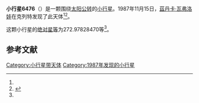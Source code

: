 {{Infobox planet
| bgcolour = #FFFFC0
| name = 6476
| symbol = 
| image = 
| caption = 
| discovery = yes
| discovery_ref = 
| discoverer = [[茲丹卡·瓦弗洛娃|茲丹卡·瓦弗洛娃]]
| discovery_site = [[克列特|克列特]] 
| discovered = 1987年11月15日
| designations = yes
| mp_name = 
| named_after = 
| alt_names = 1987 VT/ 1980 DN4 / 1989 AQ3
| mp_category = [[主带小行星|主带小行星]]
| orbit_ref = <ref name="a">[http://ssd.jpl.nasa.gov/sbdb.cgi?sstr=6476 6476] {{Wayback|url=http://ssd.jpl.nasa.gov/sbdb.cgi?sstr=6476 |date=20110609211516 }}，小行星數據庫瀏覽器（JPL Small-Body Database Browser）－[[美国国家航空航天局|美国国家航空航天局]]喷气推进实验室</ref>
| epoch = 2456400.5 (2013年4月18日更新)
| aphelion = {{convert|3.284329874628416|AU|km|3|abbr=on|lk=out}}
| perihelion = {{convert|2.281227644583672|AU|km|3|abbr=on}}
| semimajor = {{convert|2.782778759606044|AU|km|3|abbr=on}}
| eccentricity = 0.180233917
| period = 1695.572821 [[日|日]]<br />4.64[[儒略年|儒略年]]
| avg_speed = 
| inclination = 17.6325834949239
| asc_node = 54.39547011980423
| mean_anomaly = 
| arg_peri = 272.97828470
| satellites = 
| physical_characteristics = yes
| dimensions = 
| mass = 
| density = 
| surface_grav = 
| escape_velocity = 
| sidereal_day = 
| axial_tilt = 
| pole_ecliptic_lat = 
| pole_ecliptic_lon = 
| albedo = 
| temperatures= 
| temp_name1 = 
| mean_temp_1 = 
| max_temp_1 = 
| temp_name2 = 
| max_temp_2 = 
| spectral_type = 
| abs_magnitude = 272.97828470
}}

'''小行星6476'''（{{lang-en|6476}}）是一颗围绕[[太阳|太阳]][[公转|公转]]的[[小行星|小行星]]。1987年11月15日，[[茲丹卡·瓦弗洛娃|茲丹卡·瓦弗洛娃]]在克列特发现了此天体<ref name="a" /><ref>{{cite news|title=小行星列表|url=http://cfa-www.harvard.edu/iau/lists/NumberedMPs.txt|accessdate=2013-07-08|newspaper=哈佛大学|archive-date=2008-05-17|archive-url=https://web.archive.org/web/20080517010638/http://cfa-www.harvard.edu/iau/lists/NumberedMPs.txt|dead-url=no}}</ref>。

这颗小行星的[[绝对星等|绝对星等]]为272.97828470等<ref name="a" />。

==参考文献==
{{reflist}}
{{Minor Planet Number|[[小行星6475|小行星6475]]|[[小行星6477|小行星6477]]}}

{{小天体}}

[[Category:小行星带天体|Category:小行星带天体]]
[[Category:1987年发现的小行星|Category:1987年发现的小行星]]

{{asteroid-stub}}